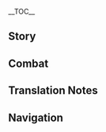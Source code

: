 {{CharacterTabs}}
{{LanguageTabs}}
{{Stub|1={{Meta/VO|tl=1|rm=1|Japanese}}}}
__TOC__
==Story==
{{VO/Story
|character           = Kamisato Ayaka
|language            = ja
|name                = 神里綾華

|vo_01_01_title      = 初めまして…
|vo_01_01_subtitle   = Hello
|vo_01_01_file       = VO_{language}{character} Hello.ogg
|vo_01_01_tx         = 稲妻神里流太刀術免許皆伝&mdash;&mdash;神里綾華、参ります！<br />よろしくお願いします。
|vo_01_01_rm         = Inazuma Kamisato-ryuu Tachi-jutsu Menkyo Kaiden{{lmdash}} Kamisato Ayaka, mairimasu!<br />Yoroshiku onegaishimasu.
|vo_01_01_tl         = 

|vo_02_01_title      = 世間話・長閑
|vo_02_01_subtitle   = Chat: Stability
|vo_02_01_file       = VO_{language}{character} Chat - Stability.ogg
|vo_02_01_tx         = この長閑な時間がもっと増えると嬉しいのですが…ふふ、私って欲張りですね。
|vo_02_01_rm         = Kono nodoka na jikan ga motto fueru to ureshii no desu ga... Fufu, watakushi tte yokubari desu ne.
|vo_02_01_tl         = 
|vo_02_02_title      = 世間話・刀
|vo_02_02_subtitle   = Chat: Sword
|vo_02_02_file       = VO_{language}{character} Chat - Sword.ogg
|vo_02_02_tx         = 刀はお茶と同じく、丁寧に味わってこそ、本来の趣が分かるものです。
|vo_02_02_rm         = Katana wa o-cha to onajiku, teinei ni ajiwatte koso, honrai no omomuki ga wakaru mono desu.
|vo_02_02_tl         = 
|vo_02_03_title      = 世間話・ぼんやり
|vo_02_03_subtitle   = Chat: Zoning Out
|vo_02_03_file       = VO_{language}{character} Chat - Zoning Out.ogg
|vo_02_03_tx         = これが旅人さんの普段の暮らしですか。ふふ、また貴方に少し近づけた気がします。
|vo_02_03_rm         = Kore ga Tabibito-san no fudan no kurashi desu ka. Fufu, mata anata ni sukoshi chikadzuketa ki ga shimasu.
|vo_02_03_tl         = 
|vo_02_04_title      = 世間話・名刀
|vo_02_04_subtitle   = Chat: Famous Sword
|vo_02_04_file       = VO_{language}{character} Chat - Famous Sword.ogg
|vo_02_04_tx         = 刀は業を支え、匠は宝を有す。
|vo_02_04_rm         = Katana wa waza wo sasae, takumi wa takara wo yuusu.
|vo_02_04_tl         = 

|vo_03_01_title      = 雨の日…
|vo_03_01_subtitle   = When It Rains
|vo_03_01_file       = VO_{language}{character} When It Rains.ogg
|vo_03_01_tx         = 私と共に雨宿りをしましょう。
|vo_03_01_rm         = Watakushi to tomo ni amayadori wo shimashou.
|vo_03_01_tl         = 
|vo_03_02_title      = 雷の日…
|vo_03_02_subtitle   = When Thunder Strikes
|vo_03_02_file       = VO_{language}{character} When Thunder Strikes.ogg
|vo_03_02_tx         = 将軍様…何か訴えているのでしょうか？
|vo_03_02_rm         = Shougun-sama... Nani ka uttaeteiru no deshou ka?
|vo_03_02_tl         = 
|vo_03_03_title      = 雪の日…
|vo_03_03_subtitle   = When It Snows
|vo_03_03_file       = VO_{language}{character} When It Snows.ogg
|vo_03_03_tx         = 「この雪の 消残る時に いざ行かな<br />山橘の 実の照るも見む」<br />…美しい景色には、やはりお茶がなくてはいけませんね。
|vo_03_03_rm         = "Kono yuki no kenokoru toki ni iza yukana<br />yamatachibana no mi no teru mo mimu"<br />...Utsukushii keshiki ni wa, yahari o-cha ga nakute wa ikemasen ne.
|vo_03_03_tl         = 
|vo_03_04_title      = 晴れの日…
|vo_03_04_subtitle   = When the Sun Is Out
|vo_03_04_file       = VO_{language}{character} When the Sun Is Out.ogg
|vo_03_04_tx         = 麗らかな日和です。どこかへ行きませんか？
|vo_03_04_rm         = Uraraka na hiyori desu. Dokoka he ikimasen ka?
|vo_03_04_tl         = 
|vo_03_05_title      = 風の日…
|vo_03_05_subtitle   = When It's Windy
|vo_03_05_file       = VO_{language}{character} When It's Windy.ogg
|vo_03_05_tx         = 目を閉じ、風を感じてみてください…どうですか？気持ちいいでしょう？
|vo_03_05_rm         = Me wo toji, kaze wo kanjite mite kudasai... Dou desu ka? Kimochi ii deshou?
|vo_03_05_tl         = 

|vo_04_01_title      = おはよう…
|vo_04_01_subtitle   = Good Morning
|vo_04_01_file       = VO_{language}{character} Good Morning.ogg
|vo_04_01_tx         = おはようございます、旅人さん。こうして朝の時間に貴方とお会いできると…良い一日を送れるような気がします。
|vo_04_01_rm         = Ohayou gozaimasu, Tabibito-san. Koushite asa no jikan ni anata to o-ai dekiru to... Yoi ichinichi wo okureru you na ki ga shimasu.
|vo_04_01_tl         = 
|vo_04_02_title      = こんにちは…
|vo_04_02_subtitle   = Good Afternoon
|vo_04_02_file       = VO_{language}{character} Good Afternoon.ogg
|vo_04_02_tx         = こんにちは。昼食の後はどうしても眠くなってしまいますね。眠気を覚ますために、将棋などいかがでしょうか？
|vo_04_02_rm         = Konnichiwa. Chuushoku no ato wa doushite mo nemuku natte shimaimasu ne. Nemuke wo samasu tame ni, shougi nado ikaga deshou ka?
|vo_04_02_tl         = 
|vo_04_03_title      = こんばんは…
|vo_04_03_subtitle   = Good Evening
|vo_04_03_file       = VO_{language}{character} Good Evening.ogg
|vo_04_03_tx         = こんばんは。夜風が気持ちよく、とてもいい夜ですね。
|vo_04_03_rm         = Konbanwa. Yokaze ga kimochi yoku, totemo ii yoru desu ne.
|vo_04_03_tl         = 
|vo_04_04_title      = おやすみ…
|vo_04_04_subtitle   = Good Night
|vo_04_04_file       = VO_{language}{character} Good Night.ogg
|vo_04_04_tx         = 夢と知っていれば目覚めぬものを、もう少し一緒にいさせてほしいのに。
|vo_04_04_rm         = Yume to shitteireba mezamenu mono wo, mou sukoshi issho ni isasete hoshii no ni.
|vo_04_04_tl         = 

|vo_05_01_title      = 神里綾華自身について・社奉行
|vo_05_01_subtitle   = About {character}: Yashiro Commission
|vo_05_01_file       = VO_{language}{character} About {character} - Yashiro Commission.ogg
|vo_05_01_tx         = 「稲妻幕府社奉行神里家」、稲妻の名門にして筆頭。三奉行の一つとして、祭祀活動や人道、芸術などの管理を担っています。両親が亡くなってからは、私とお兄様が一族の業務を受け継ぎました。
|vo_05_01_rm         = 
|vo_05_01_tl         = 
|vo_05_02_title      = 神里綾華自身について・立場
|vo_05_02_subtitle   = About {character}: Position
|vo_05_02_friendship = 4
|vo_05_02_file       = VO_{language}{character} About {character} - Position.ogg
|vo_05_02_tx         = 多くの方々が私を敬重してくださるのは、私を「白鷺の姫君」や社奉行神里家の令嬢として見ているからです。彼らが敬重しているのは私の立場であって、綾華という一個人とは関係ございません…<br />ですので、私と本当に近しい関係になれるお方は、おそらく…
|vo_05_02_rm         = 
|vo_05_02_tl         = 
|vo_05_03_title      = 神里綾華自身について・願い
|vo_05_03_subtitle   = About {character}: Aspiration
|vo_05_03_friendship = 6
|vo_05_03_file       = VO_{language}{character} About {character} - Aspiration.ogg
|vo_05_03_tx         = 今の私は、皆さんから信頼される人になりたいと思っています。その気持ちを鼓舞するものは、肩にのしかかる重責でも他人からの期待でもございません。貴方がすでにそのようなお方だからです。
|vo_05_03_rm         = 
|vo_05_03_tl         = 

|vo_06_01_title      = 茶屋について…
|vo_06_01_subtitle   = About Us: Teahouse
|vo_06_01_file       = VO_{language}{character} About Us - Teahouse.ogg
|vo_06_01_tx         = 時間が空いていらしたら、共に木漏茶屋に行ってみませんか？こんな穏やかな日は、茶道の心得を通じて交流するのもまた一興かもしれませんよ。
|vo_06_01_rm         = Jikan ga aite ira shitara, tomo ni Komore Chaya ni itte mimasen ka? Konna odayakana hi wa, sadou no kokoroe wo tsuujite kouryuu suru no mo mata ikkyou kamo shiremasen yo.
|vo_06_01_tl         = 
|vo_06_02_title      = お祭りについて…
|vo_06_02_subtitle   = About Us: Festivals
|vo_06_02_friendship = 6
|vo_06_02_quest      = The Whispers of the Crane and the White Rabbit
|vo_06_02_file       = VO_{language}{character} About Us - Festivals.ogg
|vo_06_02_tx         = 機会がございましたら、貴方と共に異国のお祭りを過ごしてみたいです。その地の風習、礼儀作法、お勧めのお土産など…それらすべてをこの私に…ご教授いただけませんでしょうか？
|vo_06_02_rm         = Kikai ga gozaimashitara, anata to tomo ni ikoku no omatsuri wo sugoshite mitaidesu. Sono ji no fuushuu, reigi sahou, o-susume no o-miyage nado... Sorera subete wo kono watakushi ni... Go-kyouju itadakemasen deshou ka?
|vo_06_02_tl         = 

|vo_07_01_title      = 「神の目」について…
|vo_07_01_subtitle   = About the [[Vision]]
|vo_07_01_friendship = 4
|vo_07_01_file       = VO_{language}{character} About the Vision.ogg
|vo_07_01_tx         = 「神の目」、それは大志を抱く者に与えられる証です。私の志ですか…？それは…いえ、やはり秘密にさせてください。些細な夢に過ぎませんので。
|vo_07_01_rm         = "Kami no Me", sore wa taishi wo idaku mono ni ataerareru akashi desu. Watakushi no kokorozashi desu ka...? Sore wa... ie, yahari himitsu ni sasete kudasai. Sasaina yume ni sugimasen no de.
|vo_07_01_tl         = 
|vo_07_02_title      = シェアしたいこと…
|vo_07_02_subtitle   = Something to Share
|vo_07_02_file       = VO_{language}{character} Something to Share.ogg
|vo_07_02_tx         = よく「茶禅一味」、「剣禅一如」と言いますが、刀とお茶にどのような関係があるのでしょうか？
|vo_07_02_rm         = 
|vo_07_02_tl         = 
|vo_07_03_title      = 興味のあること…
|vo_07_03_subtitle   = Interesting Things
|vo_07_03_file       = VO_{language}{character} Interesting Things.ogg
|vo_07_03_tx         = 城内で枯れた櫻を見たことはございますか？この「枯れる」という美があるからこそ、春に咲き誇る姿を想像できるのです。しかし、他の方はそう思っていません。枯れた櫻はすぐに取り除かれてしまいます。一度でもいいので、それらがまた咲く姿を見てみたいものですね。
|vo_07_03_rm         = 
|vo_07_03_tl         = 

|vo_08_01_title      = トーマについて…
|vo_08_01_subtitle   = About [[Thoma]]
|vo_08_01_friendship = 4
|vo_08_01_file       = VO_{language}{character} About Thoma.ogg
|vo_08_01_tx         = トーマは私の大切な友人です。彼の明るさと陽気さにはいつも感化されてきました。ある意味、彼はもう一人の兄のような存在で、すでに「神里家」の一員だとも思っています。
|vo_08_01_rm         = 
|vo_08_01_tl         = 
|vo_08_02_title      = 九条裟羅について…
|vo_08_02_subtitle   = About [[Kujou Sara]]
|vo_08_02_friendship = 4
|vo_08_02_file       = VO_{language}{character} About Kujou Sara.ogg
|vo_08_02_tx         = 「天領奉行」に付き従う九条裟羅…彼女はいつも真剣な顔をしていますね。私も彼女と幾度か口論になったことがございます。しかし、彼女の本質は忠義によるもの、その点だけは否定できません。
|vo_08_02_rm         = "Tenryou-bugyou" ni tsukishitagau Kujou Sara... Kanojo wa itsumo shinken-na kao wo shite imasu ne. Watakushi mo kanojo to ikudo ka kouron ni natta koto ga gozaimasu. Shikashi, kanojo no honshitsu wa chuugi ni yoru mono, sono ten dake wa hitei dekimasen.
|vo_08_02_tl         = 
|vo_08_03_title      = 鹿野院平蔵について…
|vo_08_03_subtitle   = About [[Shikanoin Heizou]]
|vo_08_03_friendship = 4
|vo_08_03_file       = VO_{language}{character} About Shikanoin Heizou.ogg
|vo_08_03_tx         = 鹿野院さんですか？彼は九条さんと同じように、「天領奉行」の人間です。彼も…自分の信条を持っているお方です。その「信条」を守る執着心は、九条さんよりも強いかもしれません。ただ、何を以って「信条」というべきかは、鹿野院さんのみが知ることでしょう…
|vo_08_03_rm         = 
|vo_08_03_tl         = 
|vo_08_04_title      = 早柚について…
|vo_08_04_subtitle   = About [[Sayu]]
|vo_08_04_friendship = 4
|vo_08_04_file       = VO_{language}{character} About Sayu.ogg
|vo_08_04_tx         = この所、早柚ちゃんは貴方に迷惑をかけていないでしょうか？ふふ、彼女がサボっているところを見かけたら、私に言ってくださいね。
|vo_08_04_rm         = Kono tokoro, Sayu-chan wa anata ni meiwaku wo kakete inaideshou ka? Fufu, kanojo ga sabotte iru tokoro wo mikaketara, watakushi ni itte kudasai ne.
|vo_08_04_tl         = 
|vo_08_05_title      = 雷電将軍について・推察
|vo_08_05_subtitle   = About the [[Raiden Shogun]]: Guesswork
|vo_08_05_friendship = 4
|vo_08_05_file       = VO_{language}{character} About the Raiden Shogun - Guesswork.ogg
|vo_08_05_tx         = 将軍様のお考え？それは私ども配下が議論できることではございません。ただ…「永遠」を追い求める道において、孤独を感じることもあるかもしれませんね。
|vo_08_05_rm         = Shougun-sama no o-kangae? Sore wa watakushidomo haika ga giron dekiru koto de wa gozaimasen. Tada... "Eien" wo oimotomeru michi ni oite, kodoku wo kanjiru koto mo aru kamo shiremasen ne.
|vo_08_05_tl         = 
|vo_08_06_title      = 雷電将軍について・立場
|vo_08_06_subtitle   = About the Raiden Shogun: Standpoint
|vo_08_06_friendship = 6
|vo_08_06_quest      = Omnipresence Over Mortals
|vo_08_06_file       = VO_{language}{character} About the Raiden Shogun - Standpoint.ogg
|vo_08_06_tx         = 「無想の一太刀」を見ても生き延びられたこと、それだけでも偉業と言えるでしょう。私にとってあのお方は本物の神であり、稲妻の命運を一瞬にして変えることのできる存在です。しかし、もしあのお方と貴方が衝突した場合…私は必ず貴方を選びます。
|vo_08_06_rm         = "Musou no Hitotachi" wo mite mo ikinobi rareta koto, sore dake demo igyou to ierudeshou. Watakushi ni totte ano o-kata wa honmono no kamideari, Inazuma no meiun wo isshun ni shite kaeru koto no dekiru sonzaidesu. Shikashi, moshi ano o-kata to anata ga shoutotsu shita baai... Watakushi wa kanarazu anata wo erabimasu.
|vo_08_06_tl         = 
|vo_08_07_title      = 八重神子について…
|vo_08_07_subtitle   = About [[Yae Miko]]
|vo_08_07_friendship = 4
|vo_08_07_file       = VO_{language}{character} About Yae Miko.ogg
|vo_08_07_tx         = 私と八重宮司様はかねてより協力関係を続けてきました。お祭りの開催は非常に手間がかかる上、収益もそれほど良いものではございません。しかし八重宮司様が仕切られた事業は、優雅さを保ちながら収益化にも成功されています。
|vo_08_07_rm         = 
|vo_08_07_tl         = 
|vo_08_08_title      = 神里綾人について…
|vo_08_08_subtitle   = About [[Kamisato Ayato]]
|vo_08_08_friendship = 4
|vo_08_08_file       = VO_{language}{character} About Kamisato Ayato.ogg
|vo_08_08_tx         = 神里家の当主として、お兄様は平素より数々の場所に出向いています。私もお兄様の重荷を負担しようと尽力しているのですが、それでも長年蓄積した疲労を緩和させてあげることはできませんでした。はぁ…妹のためだと思って、体には気を付けてと貴方からもお兄様に言ってください。
|vo_08_08_rm         = 
|vo_08_08_tl         = 
|vo_08_09_title      = 宵宮について…
|vo_08_09_subtitle   = About [[Yoimiya]]
|vo_08_09_friendship = 4
|vo_08_09_file       = VO_{language}{character} About Yoimiya.ogg
|vo_08_09_tx         = お祭りの開催は社奉行と巫女の役目ですが、あの花火師の方もお祭りの雰囲気に貢献しています。度重なる協同から、今ではお互いをよく知る関係になりました。<br />…なんでしょう？治安と消防の問題？もちろん事前に対策を立てていますよ。そのような理由で花火が見られなくなってしまっては、皆さん残念がるでしょうから。
|vo_08_09_rm         = 
|vo_08_09_tl         = 

|vo_09_01_title      = 神里綾華を知る・1
|vo_09_01_subtitle   = More About {character}: I
|vo_09_01_quest      = Stillness, the Sublimation of Shadow
|vo_09_01_file       = VO_{language}{character} More About {character} - 01.ogg
|vo_09_01_tx         = 貴方の要求は私にとって特別なものです。貴方を友人と見なした以上、私も真摯に向き合う必要がございます。しかし、神里家の秘密については…どうか他言しないようお願いします。
|vo_09_01_rm         = 
|vo_09_01_tl         = 
|vo_09_02_title      = 神里綾華を知る・2
|vo_09_02_subtitle   = More About {character}: II
|vo_09_02_friendship = 3
|vo_09_02_quest      = Stillness, the Sublimation of Shadow
|vo_09_02_file       = VO_{language}{character} More About {character} - 02.ogg
|vo_09_02_tx         = かつて、神里家は国宝級の刀工を守れなかったことで大打撃を受けました。ファデュイの奸計にかかり、多くの臣下を失い、数多の罰を受けたのです。お父様はその重圧のせいで急激に衰え、神里家の幕府においての地位も急落していきました…幸いお兄様が家業を継いでから挽回することができましたが、一族が復興して一致団結を保っている今も、重要な場面は未だにお兄様に頼るしかございません。
|vo_09_02_rm         = 
|vo_09_02_tl         = 
|vo_09_03_title      = 神里綾華を知る・3
|vo_09_03_subtitle   = More About {character}: III
|vo_09_03_friendship = 4
|vo_09_03_quest      = Stillness, the Sublimation of Shadow
|vo_09_03_file       = VO_{language}{character} More About {character} - 03.ogg
|vo_09_03_tx         = 将軍様が伝授した刀の鍛造技法は、星の有り様、用途、鉱石の質、炉火の環境、人の性格、異なる元素変化、それぞれの違いによって差が生まれます。即ち、刀工の間で語り継がれている「雷電五箇伝」。名刀を鍛造できる刀工は神の領域に触れると言われることから、神事にまつわる人員と見なされます。ですので刀工も、文化や芸術、祭祀などを司る社奉行の管轄下に入っています。刀工から裏切りが出たということは、自ずと神里家の監督不行き届きとなるのです。
|vo_09_03_rm         = 
|vo_09_03_tl         = 
|vo_09_04_title      = 神里綾華を知る・4
|vo_09_04_subtitle   = More About {character}: IV
|vo_09_04_friendship = 5
|vo_09_04_quest      = Stillness, the Sublimation of Shadow
|vo_09_04_file       = VO_{language}{character} More About {character} - 04.ogg
|vo_09_04_tx         = 私にとって、お母様はとても大きな存在でした。どのような局面に陥ろうと落ち着いた笑顔を見せ、神里家の業務を淡々と取り仕切る端正で優雅な姿。完璧という概念の化身といっても過言ではございません…お母様が去ったあの瞬間から、私は感じたのです&mdash;&mdash;もうお母様の後ろに隠れているだけの子供ではいられないと。
|vo_09_04_rm         = 
|vo_09_04_tl         = 
|vo_09_05_title      = 神里綾華を知る・5
|vo_09_05_subtitle   = More About {character}: V
|vo_09_05_friendship = 6
|vo_09_05_quest      = Stillness, the Sublimation of Shadow
|vo_09_05_file       = VO_{language}{character} More About {character} - 05.ogg
|vo_09_05_tx         = 今から言うことは、「稲妻幕府社奉行神里家」の肩書きにふさわしくないものかもしれません。ですが、貴方は私のワガママを受け入れてくださる方だと信じています。<br />…少々疲れてしまいました…貴方の肩に寄りかかってもよろしいでしょうか？少しだけで…いいので。
|vo_09_05_rm         = 
|vo_09_05_tl         = 

|vo_10_01_title      = 神里綾華の趣味…
|vo_10_01_subtitle   = {character}'s Hobbies
|vo_10_01_file       = VO_{language}{character} Hobbies.ogg
|vo_10_01_tx         = 趣を感じられるものは何でも好きです。雅楽の詩、囲碁将棋や踊り。貴方も興味ございますでしょうか？
|vo_10_01_rm         = 
|vo_10_01_tl         = 
|vo_10_02_title      = 神里綾華の悩み・配慮
|vo_10_02_subtitle   = {character}'s Troubles: Concerns
|vo_10_02_file       = VO_{language}{character} Troubles - Concerns.ogg
|vo_10_02_tx         = 悩みですか？そうですね、この世に生きる以上、必然的に数々の不満に遭遇するでしょう。しかし、自分のことで周囲の方を心配させるのは…やはり私にはできません…
|vo_10_02_rm         = 
|vo_10_02_tl         = 
|vo_10_03_title      = 神里綾華の悩み・気持ち
|vo_10_03_subtitle   = {character}'s Troubles: Desires
|vo_10_03_file       = VO_{language}{character} Troubles - Desires.ogg
|vo_10_03_tx         = 「素直」になるというのは、非常に難しいことです。私は神里家の長女として、無数の注目と期待を浴びせられています。それに応えるため、常に完璧な姿勢で居続けることを自分に戒めてきました。そんな私が、自分の願いを追求してしまってもいいのでしょうか…私の気持ちを、貴方に理解してもらっても…いいのでしょうか…
|vo_10_03_rm         = 
|vo_10_03_tl         = 
|vo_10_04_title      = 好きな食べ物…
|vo_10_04_subtitle   = Favorite Food
|vo_10_04_file       = VO_{language}{character} Favorite Food.ogg
|vo_10_04_tx         = 食べられる機会は少ないのですが…私は異国料理に興味がございます。稲妻料理に限定するなら…「お茶漬け」が好きです。しかし、一般のお客さまにお茶漬けをすする姿はお見せできません…貴方に教えたのも内緒ですよ。
|vo_10_04_rm         = 
|vo_10_04_tl         = 
|vo_10_05_title      = 嫌いな食べ物…
|vo_10_05_subtitle   = Least Favorite Food
|vo_10_05_file       = VO_{language}{character} Least Favorite Food.ogg
|vo_10_05_tx         = 食べられないわけではございませんが、動物の脂肪や内臓はちょっと…
|vo_10_05_rm         = Taberarenai wake de wa gozaimasen ga, doubutsu no shibou ya naizou wa chotto...
|vo_10_05_tl         = 

<!-- Receiving a Gift -->
|vo_11_01_title      = 贈り物を受け取る·1
|vo_11_01_subtitle   = Receiving a Gift: I
|vo_11_01_file       = VO_{language}{character} Receiving a Gift - 01.ogg
|vo_11_01_tx         = ふふっ…私は本当に幸せ者ですね…
|vo_11_01_rm         = Fufu'... Watakushi wa hontou ni shiawasemono desu ne...
|vo_11_01_tl         = 

|vo_11_02_title      = 贈り物を受け取る·2
|vo_11_02_subtitle   = Receiving a Gift: II
|vo_11_02_file       = VO_{language}{character} Receiving a Gift - 02.ogg
|vo_11_02_tx         = このような料理を味わわせていただき、ありがとうございます。この味を心に留めておきます。
|vo_11_02_rm         = Kono you na ryouri wo ajiwawasete itadaki, arigatou gozaimasu. Kono aji wo kokoro ni todomete okimasu.
|vo_11_02_tl         = 

|vo_11_03_title      = 贈り物を受け取る·3
|vo_11_03_subtitle   = Receiving a Gift: III
|vo_11_03_file       = VO_{language}{character} Receiving a Gift - 03.ogg
|vo_11_03_tx         = おや…少し油が多いようですね。
|vo_11_03_rm         = Oya... Sukoshi abura ga ooi you desu ne.
|vo_11_03_tl         = 

|vo_12_01_title      = 誕生日…
|vo_12_01_subtitle   = Birthday
|vo_12_01_file       = VO_{language}{character} Birthday.ogg
|vo_12_01_tx         = 私についてきてくれますか。そう遠くありませんので、それほどお時間は取らせません。<br />貴方の誕生日を知ってから、事前に準備をしていたのです。私の勝手な想像ですが、どんなに高貴な贈り物よりも、この方が私たちの関係に合っていると考えました。今回は、私の剣扇舞を貴方へ贈ります。<br />では、参ります。
|vo_12_01_rm         = 
|vo_12_01_tl         = 

|vo_13_01_title      = 突破した感想・起
|vo_13_01_subtitle   = Feelings About Ascension: Intro
|vo_13_01_ascension  = 1
|vo_13_01_file       = VO_{language}{character} Feelings About Ascension -  01.ogg
|vo_13_01_tx         = 感謝いたします。貴方との手合わせから色々なものが学べました。剣術においてもさらに上達することができると思います。
|vo_13_01_rm         = Kansha itashimasu. Anata to no teawase kara iroiro na mono ga manabemashita. Kenjutsu ni oite mo sara ni joutatsu suru koto ga dekiru to omoimasu.
|vo_13_01_tl         = 
|vo_13_02_title      = 突破した感想・承
|vo_13_02_subtitle   = Feelings About Ascension: Building Up
|vo_13_02_ascension  = 2
|vo_13_02_file       = VO_{language}{character} Feelings About Ascension -  02.ogg
|vo_13_02_tx         = ご指導ありがとうございます。貴方のおかげで、私は自分の能力への理解をより深めることができました。
|vo_13_02_rm         = Go-shidou arigatou gozaimasu. Anata no okage de, watakushi wa jibun no nouryoku e no rikai wo yori fukameru koto ga dekimashita.
|vo_13_02_tl         = 
|vo_13_03_title      = 突破した感想・転
|vo_13_03_subtitle   = Feelings About Ascension: Climax
|vo_13_03_ascension  = 4
|vo_13_03_file       = VO_{language}{character} Feelings About Ascension -  03.ogg
|vo_13_03_tx         = ますます余裕を感じられるようになりました。社奉行の事務を片付ける傍ら、新しいことにも挑戦できるほどです。最近作ってみたお菓子を試食してみていただけませんか？
|vo_13_03_rm         = Masumasu yoyuu wo kanji rareru you ni narimashita. Sha-bugyou no jimu wo katazukeru katawara, atarashii koto ni mo chousen dekiru hodo desu. Saikin tsukuttemita okashi wo shishoku shite mite itadakemasen ka?
|vo_13_03_tl         = 
|vo_13_04_title      = 突破した感想・結
|vo_13_04_subtitle   = Feelings About Ascension: Conclusion
|vo_13_04_ascension  = 6
|vo_13_04_file       = VO_{language}{character} Feelings About Ascension -  04.ogg
|vo_13_04_tx         = 「常磐なす かくしもがもと 思へども<br />世の事なれば 留みかねつも」<br />申し訳ございません、喜ばしいと思うべきこの時に、こんなに悲しい歌を思い出してしまいました。貴方と過ごす時間があまりにも心地よく、失うのが怖いと感じてしまったのです。本当に…失態ですね。
|vo_13_04_rm         = "Tokiwanasu kakushi moga moto omo e domo<br />Yo no koto nareba todomika netsu mo"<br />Moushiwake gozaimasen, yorokobashii to omoubeki kono toki ni, konna ni kanashii uta wo omoidashite shimaimashita. Anata to sugosu jikan ga amari ni mo kokochiyoku, ushinau no ga kowai to kanjite shimatta no desu. Hontou ni... Shittaidesu ne.
|vo_13_04_tl         = 
}}

==Combat==
{{Combat VO
|character           = Kamisato Ayaka
|language            = ja

|skill_1_tx          = 踊りなさい。
|skill_1_tl          = Dance.
|skill_1_rm          = Odorinasai.
|skill_2_tx          = 失礼。
|skill_2_tl          = Excuse me.
|skill_2_rm          = Shitsurei.
|skill_3_tx          = 雪よ、舞え。
|skill_3_tl          = Snow, dance.
|skill_3_rm          = Yuki yo, mae.

|burst_1_tx          = …取った！
|burst_1_tl          = ...I have this!
|burst_1_rm          = ...Totta!
|burst_2_tx          = 櫻吹雪。
|burst_2_tl          = Cherry blossom snowstorm.
|burst_2_rm          = Sakura fubuki.
|burst_3_tx          = 神里流…霜滅！
|burst_3_tl          = Kamisato Art: Soumetsu!<ref group="TN •">{{ja|霜滅}} roughly means "frost destruction."</ref>
|burst_3_rm          = Kamisato-ryuu... Soumetsu!

|sprint-s_1_file     = Sprint Start 01,Sprint Start 02,Sprint Start 03

|glider_1_file       = Deploying Wind Glider 01,Deploying Wind Glider 02,Deploying Wind Glider 03

|chest_1_tx          = 宝探し…これもまた一興です。
|chest_1_tl          = Treasure gathering... this is also a form of amusement.
|chest_1_rm          = Takara sagashi... kore mo mata ikkyou desu.
|chest_2_tx          = ふふ…本日は運がいいようです。
|chest_2_tl          = Fufu... it seems we are in luck today.
|chest_2_rm          = Fufu... honjitsu wa un ga iiyou desu.
|chest_3_tx          = この幸運を大切に。
|chest_3_tl          = Treasure this good luck.
|chest_3_rm          = Kono kou'un wo taisetsu ni.

|low-hp_1_tx         = 油断できませんね。
|low-hp_1_tl         = We can't let our guard down.
|low-hp_1_rm         = Yudan dekimasen ne.
|low-hp_2_tx         = 久方ぶりの相手ですね…
|low-hp_2_tl         = It's been a while since an opponent like this...
|low-hp_2_rm         = Hisakataburi no aite desu ne...
|low-hp_3_tx         = 決断しなければ…
|low-hp_3_tl         = I must make a decision...
|low-hp_3_rm         = Ketsudan shinakereba...

|ally-low-hp_1_tx    = 油断してはいけません。
|ally-low-hp_1_rm    = Yudan shitewa ikemasen.
|ally-low-hp_1_tl    = You must not let your guard down.
|ally-low-hp_2_tx    = お気を付けください。
|ally-low-hp_2_rm    = Okiotsuke kudasai.
|ally-low-hp_2_tl    = Please be careful.

|fallen_1_tx         = 失態です…
|fallen_1_tl         = I've disgraced myself...
|fallen_1_rm         = Shittai desu...
|fallen_2_tx         = まだ…やり残したことが…
|fallen_2_tl         = I still... have lots left to do...
|fallen_2_rm         = Mada... yari nokoshita koto ga...
|fallen_3_tx         = 一族の名に…泥を塗ってしまいました…
|fallen_3_tl         = I've brought shame... to my clan...
|fallen_3_rm         = Ichizoku no na ni... doro wo nutte shimaimashita...

|hit-l_1_file        = Light Hit Taken 01,Light Hit Taken 02,Light Hit Taken 03,Light Hit Taken 04,Light Hit Taken 05,Light Hit Taken 06

|hit-h_1_tx          = 無礼者…
|hit-h_1_tl          = Insolence...
|hit-h_1_rm          = Burei-mono...
|hit-h_2_tx          = まさか…
|hit-h_2_tl          = It can't be...
|hit-h_2_rm          = Masaka...
|hit-h_3_file        = Heavy Hit Taken 03,Heavy Hit Taken 04,Heavy Hit Taken 05,Heavy Hit Taken 06

|join_1_tx           = 神里綾華、参ります。
|join_1_tl           = Kamisato Ayaka, going forth.
|join_1_rm           = Kamisato Ayaka, mairimasu.
|join_2_tx           = ご指導お願いいたします。
|join_2_tl           = Please give me your guidance.
|join_2_rm           = Go-shidou onegai-itashimasu.
|join_3_tx           = ふふ、よろしくお願いいたします。
|join_3_tl           = Fufu, I'm looking forward to this.<ref group="TN •">This can mean many things depending on the context, in this case she is most likely conveying "I look forward to doing this with you" in a polite manner.</ref>
|join_3_rm           = Fufu, yoroshiku onegai-itashimasu.

|idle_1_file         = Standby 02
|idle_1_actual_tx    = 刀は業を支え、匠は宝を有す。
|idle_1_actual_tl    = Sword supports skill, a master possesses treasure.
|idle_1_actual_rm    = Katana wa waza wo sasae, takumi wa takara wo yuusu.

|atk-l_1_file        = Light Attack 01,Light Attack 02,Light Attack 03,Light Attack 04,Light Attack 05,Light Attack 06,Light Attack 07

|atk-m_1_file        = Mid Attack 01,Mid Attack 02,Mid Attack 03

|atk-h_1_file        = Heavy Attack 01,Heavy Attack 02,Heavy Attack 03

|climb_1_file        = Climbing 01,Climbing 02,Climbing 03,Climbing 04,Climbing 05

|climb-b_1_file      = Climbing Breath 01,Climbing Breath 02,Climbing Breath 03

|jump_1_file         = Jumping 01,Jumping 02,Jumping 03,Jumping 04,Jumping 05
}}

==Translation Notes==
{{Reflist|group=TN •}}

==Navigation==
{{Character Navbox|link type=vo-ja}}